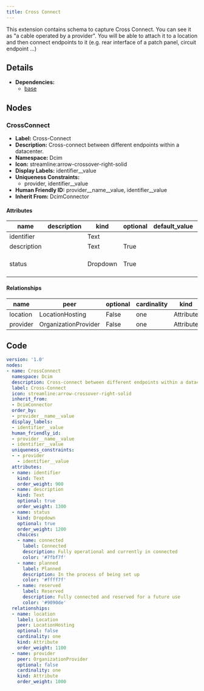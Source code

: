 ```yaml
---
title: Cross Connect
---
```


This extension contains schema to capture Cross Connect. You can see it as "a cable operated by a provider". You will be able to attach it to a location and then connect endpoints to it (e.g. rear interface of a patch panel, circuit endpoint ...)

## Details

- **Dependencies:**
  - [base](dcim)

## Nodes

### CrossConnect

- **Label:** Cross-Connect
- **Description:** Cross-connect between different endpoints within a datacenter.
- **Namespace:** Dcim
- **Icon:** streamline:arrow-crossover-right-solid
- **Display Labels:** identifier__value
- **Uniqueness Constraints:**
    - provider, identifier__value
- **Human Friendly ID:** provider__name__value, identifier__value
- **Inherit From:** DcimConnector

#### Attributes

| name | description | kind | optional | default_value | choices |
| ---- | ----------- | ---- | -------- | ------------- | ------- |
| identifier |  | Text |  |  |  |
| description |  | Text | True |  |  |
| status |  | Dropdown | True |  | connected, planned, reserved |

#### Relationships

| name | peer | optional | cardinality | kind |
| ---- | ---- | -------- | ----------- | ---- |
| location | LocationHosting | False | one | Attribute |
| provider | OrganizationProvider | False | one | Attribute |


## Code

```yaml
version: '1.0'
nodes:
- name: CrossConnect
  namespace: Dcim
  description: Cross-connect between different endpoints within a datacenter.
  label: Cross-Connect
  icon: streamline:arrow-crossover-right-solid
  inherit_from:
  - DcimConnector
  order_by:
  - provider__name__value
  display_labels:
  - identifier__value
  human_friendly_id:
  - provider__name__value
  - identifier__value
  uniqueness_constraints:
  - - provider
    - identifier__value
  attributes:
  - name: identifier
    kind: Text
    order_weight: 900
  - name: description
    kind: Text
    optional: true
    order_weight: 1300
  - name: status
    kind: Dropdown
    optional: true
    order_weight: 1200
    choices:
    - name: connected
      label: Connected
      description: Fully operational and currently in connected
      color: '#7fbf7f'
    - name: planned
      label: Planned
      description: In the process of being set up
      color: '#ffff7f'
    - name: reserved
      label: Reserved
      description: Fully connected and reserved for a future use
      color: '#9090de'
  relationships:
  - name: location
    label: Location
    peer: LocationHosting
    optional: false
    cardinality: one
    kind: Attribute
    order_weight: 1100
  - name: provider
    peer: OrganizationProvider
    optional: false
    cardinality: one
    kind: Attribute
    order_weight: 1000

```